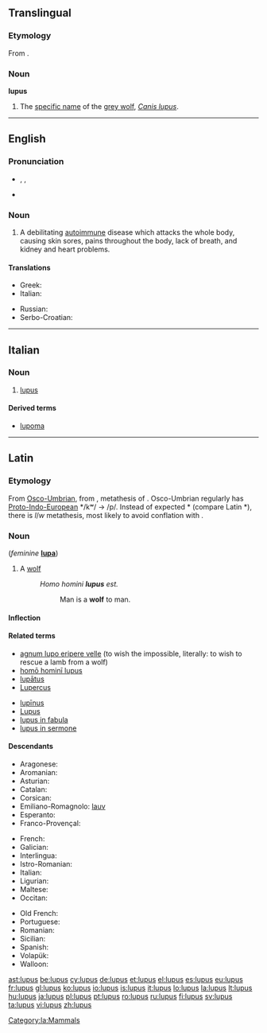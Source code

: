 {{also|Lupus}}
==Translingual==

===Etymology===
From {{etyl|la|mul}} {{term|lupus||wolf|lang=la}}.

===Noun===
'''lupus'''

# The [[specific name]] of the [[grey wolf]], ''[[Canis lupus]]''.

----

==English==
{{wikipedia|lang=en}}

===Pronunciation===
* {{enPR|lo͝o'pəs}}, {{IPA|/ˈluːpəs/}}, {{SAMPA|/"lu:p@s/}}
* {{rhymes|uːpəs}}

===Noun===
{{en-noun|-}}

# {{disease}} A debilitating [[autoimmune]] disease which attacks the whole body, causing skin sores, pains throughout the body, lack of breath, and kidney and heart problems.

====Translations====
{{trans-top|autoimmune disease}}
* Greek: {{t+|el|λύκος|m|tr=lýkos}}
* Italian: {{t+|it|lupus|m}}
{{trans-mid}}
* Russian: {{t|ru|волчанка|f|tr=volčánka}}
* Serbo-Croatian: {{t|sh|zverinac|m}}
{{trans-bottom}}

----

==Italian==

===Noun===
{{head|it|noun|g=m}} {{inv}}

# {{disease|lang=it}} [[#English|lupus]]

====Derived terms====
* [[lupoma]]

----

==Latin==
{{wikipedia|lang=la}}

===Etymology===
From [[Osco-Umbrian]], from {{proto|Italic|lukʷos|lang=la}}, metathesis of {{proto|Indo-European|wĺ̥kʷos|lang=la}}. Osco-Umbrian regularly has [[Proto-Indo-European]] */kʷ/ → /p/. Instead of expected *{{recons|volpos|lang=la}} (compare Latin *{{recons|volquus|lang=la}}), there is ''l''/''w'' metathesis, most likely to avoid conflation with {{term|volpes|volpēs|fox|lang=la}}.

===Noun===
{{la-noun|lupus|lupi|lupī|m|second}} (''feminine'' '''[[lupa]]''')

# A [[wolf]]
#: ''Homo homini '''lupus''' est.''
#:: Man is a '''wolf''' to man.

====Inflection====
{{la-decl-2nd|lup}}

====Related terms====
{{top2}}
* [[agnum lupo eripere velle]] (to wish the impossible, literally: to wish to rescue a lamb from a wolf)
* [[homo homini lupus|homō hominī lupus]]
* [[lupatus|lupātus]]
* [[Lupercus]]
{{mid2}}
* [[lupinus|lupīnus]]
* [[Lupus]]
* [[lupus in fabula]]
* [[lupus in sermone]]
{{bottom}}

====Descendants====
{{top3}}
* Aragonese: {{l|an|lupo}}
* Aromanian: {{l|rup|lup}}
* Asturian: {{l|ast|llobu}}
* Catalan: {{l|ca|llop}}
* Corsican: {{l|co|lupu}}
* Emiliano-Romagnolo: [[lauv]]
* Esperanto: {{l|eo|lupo}}
* Franco-Provençal: {{l|frp|lop}}
{{mid3}}
* French: {{l|fr|loup}}
* Galician: {{l|gl|lobo}}
* Interlingua: {{l|ia|lupo}}
* Istro-Romanian: {{l|ruo|lup}}
* Italian: {{l|it|lupo}}
* Ligurian: {{l|lij|lô}}
* Maltese: {{l|mt|lupu}}
* Occitan: {{l|oc|lop}}
{{mid3}}
* Old French: {{l|fro|leu}}
* Portuguese: {{l|pt|lobo}}
* Romanian: {{l|ro|lup}}
* Sicilian: {{l|scn|lupu}}
* Spanish: {{l|es|lobo}}
* Volapük: {{l|vo|lup}}
* Walloon: {{l|wa|leu}}
{{bottom}}

[[Category:la:Mammals]]

[[ast:lupus]]
[[be:lupus]]
[[cy:lupus]]
[[de:lupus]]
[[et:lupus]]
[[el:lupus]]
[[es:lupus]]
[[eu:lupus]]
[[fr:lupus]]
[[gl:lupus]]
[[ko:lupus]]
[[io:lupus]]
[[is:lupus]]
[[it:lupus]]
[[lo:lupus]]
[[la:lupus]]
[[lt:lupus]]
[[hu:lupus]]
[[ja:lupus]]
[[pl:lupus]]
[[pt:lupus]]
[[ro:lupus]]
[[ru:lupus]]
[[fi:lupus]]
[[sv:lupus]]
[[ta:lupus]]
[[vi:lupus]]
[[zh:lupus]]